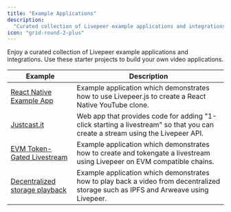 ```yaml
---
title: "Example Applications"
description:
  "Curated collection of Livepeer example applications and integrations"
icon: "grid-round-2-plus"
---
```


Enjoy a curated collection of Livepeer example applications and integrations.
Use these starter projects to build your own video applications.

| Example                                                                                      | Description                                                                                                                         |
| -------------------------------------------------------------------------------------------- | ----------------------------------------------------------------------------------------------------------------------------------- |
| [React Native Example App](https://github.com/suhailkakar/Livepeer-YouTube)                  | Example application which demonstrates how to use Livepeer.js to create a React Native YouTube clone.                               |
| [Justcast.it](https://github.com/victorges/justcast.it)                                      | Web app that provides code for adding "1-click starting a livestream" so that you can create a stream using the Livepeer API.       |
| [EVM Token-Gated Livestream](https://github.com/suhailkakar/Livepeer-EVM-Tokengating)        | Example application which demonstrates how to create and tokengate a livestream using Livepeer on EVM compatible chains.            |
| [Decentralized storage playback](https://github.com/suhailkakar/livepeer-dStorage-playback/) | Example application which demonstrates how to play back a video from decentralized storage such as IPFS and Arweave using Livepeer. |
